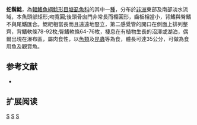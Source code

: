 {{Speciesbox 
| taxon = Clarias theodorae
| status = LC
| status_system = IUCN3.1
| authority = [[Weber|Weber]], 1897
| synonyms = *''Clarias amplexicauda''<br /><small>Boulenger, 1902</small> ''
*''Clarias fouloni''<br /><small>Boulenger, 1905</small>
*''Clarias macrurus''<br /><small>Boulenger, 1915</small>
*''Clarias theodora''<br /><small>Weber, 1897</small>
}}

'''蛇鬍鯰'''，為[[輻鰭魚綱|輻鰭魚綱]][[鯰形目|鯰形目]][[塘虱魚科|塘虱魚科]]的其中一[[種|種]]，分布於[[非洲|非洲]]東部及南部淡水流域，本魚頭部矩形;吻寬圓;後頭骨囪門非常長而橢圓形，齒板相當小，背鰭與臀鰭不與尾鰭匯合。鰓耙相當長而且遠遠地豎立，第二感覺管的開口在側面上排列整齊，背鰭軟條78-92枚;臀鰭軟條64-76枚，棲息在有植物生長的沼澤或湖泊，偶爾出現在瀑布區，屬肉食性，以[[魚類|魚類]]及[[昆蟲|昆蟲]]等為食，體長可達35公分，可做為食用魚及觀賞魚。

==参考文献==
*{{FishBase_species|genus=Clarias|species=theodorae|year=2011|month=12}}

== 扩展阅读 ==
{{refbegin}}
{{wikispecies-inline|Clarias theodorae|蛇鬍鯰}}
{{refend}}
{{Taxonbar|from=Q1108845}}

[[Category:食用魚|S]]
[[Category:觀賞魚|S]]
[[Category:鬍鯰屬|S]]